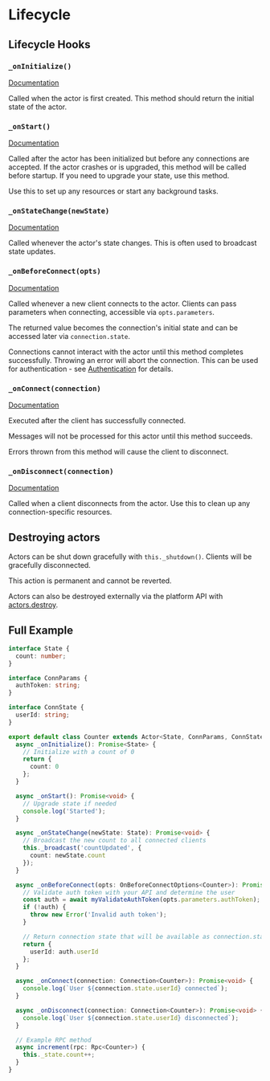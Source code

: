 # Lifecycle

## Lifecycle Hooks

### `_onInitialize()`

[Documentation](https://jsr.io/@rivet-gg/actor/doc/~/Actor.prototype._onInitialize)

Called when the actor is first created. This method should return the initial state of the actor.

### `_onStart()`

[Documentation](https://jsr.io/@rivet-gg/actor/doc/~/Actor.prototype._onStart)

Called after the actor has been initialized but before any connections are accepted. If the actor crashes or is upgraded, this method will be called before startup. If you need to upgrade your state, use this method.

Use this to set up any resources or start any background tasks.

### `_onStateChange(newState)`

[Documentation](https://jsr.io/@rivet-gg/actor/doc/~/Actor.prototype._onStateChange)

Called whenever the actor's state changes. This is often used to broadcast state updates.

### `_onBeforeConnect(opts)`

[Documentation](https://jsr.io/@rivet-gg/actor/doc/~/Actor.prototype._onBeforeConnect)

Called whenever a new client connects to the actor. Clients can pass parameters when connecting, accessible via `opts.parameters`.

The returned value becomes the connection's initial state and can be accessed later via `connection.state`.

Connections cannot interact with the actor until this method completes successfully. Throwing an error will abort the connection. This can be used for authentication - see [Authentication](/docs/authentication) for details.

### `_onConnect(connection)`

[Documentation](https://jsr.io/@rivet-gg/actor/doc/~/Actor.prototype._onConnect)

Executed after the client has successfully connected.

Messages will not be processed for this actor until this method succeeds.

Errors thrown from this method will cause the client to disconnect.

### `_onDisconnect(connection)`

[Documentation](https://jsr.io/@rivet-gg/actor/doc/~/Actor.prototype._onDisconnect)

Called when a client disconnects from the actor. Use this to clean up any connection-specific resources.

## Destroying actors

Actors can be shut down gracefully with `this._shutdown()`. Clients will be gracefully disconnected.

This action is permanent and cannot be reverted.

Actors can also be destroyed externally via the platform API with [actors.destroy](/docs/api/actor/destroy).

## Full Example

```typescript
interface State {
  count: number;
}

interface ConnParams {
  authToken: string;
}

interface ConnState {
  userId: string;
}

export default class Counter extends Actor<State, ConnParams, ConnState> {
  async _onInitialize(): Promise<State> {
    // Initialize with a count of 0
    return {
      count: 0
    };
  }

  async _onStart(): Promise<void> {
    // Upgrade state if needed
    console.log('Started');
  }

  async _onStateChange(newState: State): Promise<void> {
    // Broadcast the new count to all connected clients
    this._broadcast('countUpdated', {
      count: newState.count
    });
  }

  async _onBeforeConnect(opts: OnBeforeConnectOptions<Counter>): Promise<ConnState> {
    // Validate auth token with your API and determine the user
    const auth = await myValidateAuthToken(opts.parameters.authToken);
    if (!auth) {
      throw new Error('Invalid auth token');
    }

    // Return connection state that will be available as connection.state
    return {
      userId: auth.userId
    };
  }

  async _onConnect(connection: Connection<Counter>): Promise<void> {
    console.log(`User ${connection.state.userId} connected`);
  }

  async _onDisconnect(connection: Connection<Counter>): Promise<void> {
    console.log(`User ${connection.state.userId} disconnected`);
  }

  // Example RPC method
  async increment(rpc: Rpc<Counter>) {
    this._state.count++;
  }
}
```
